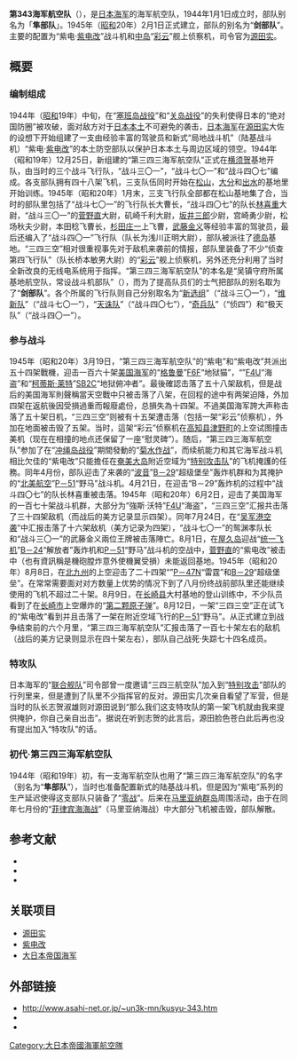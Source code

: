 {{Infobox Military Unit
|unit_name={{lang|ja|第343海軍航空隊}}<br/>{{lang|ja|だい343かいぐんこうくうたい}}
|image=[[File:Kawanishi_N1K2-J_050317-F-1234P-015.jpg|300px]]
|caption=“第三四三航空队”的主力战斗机{{tsl|ja|川西航空機||川西}}“[[紫电改|紫电改]]”
|dates='''隼部队时期'''<br/>1944年1月1日至1944年7月10日<br/>'''剑部队时期'''<br/>1945年2月1日至1945年8月12日
|allegiance={{flagicon|Japan|size=25px}}[[大日本帝国|大日本帝国]]
|branch={{flagicon|Japan|size=25px}}[[大日本帝国海军|大日本帝国海军]]
|type=海军航空队
|garrison=[[松山机场_(日本)|松山基地]]
|battles=[[冲绳岛战役|冲绳岛战役]]<br/>[[菊水特攻作战|菊水作战]]<br/>[[轰炸吴市_(1945年7月)|吴军港空袭]]<br/>[[空袭日本|日本本土保卫战]]
}}

'''第343海军航空队'''（{{lang|ja|第343海軍航空隊，だい343かいぐんこうくうたい}}），是[[大日本帝国海军|日本海军]]的海军航空队，1944年1月1日成立时，部队别名为「'''隼部队'''」。1945年（[[昭和|昭和]]20年）2月1日正式建立，部队的别名为“'''剑部队'''”。主要的配置为{{tsl|ja|川西航空機||川西}}“紫电·[[紫电改|紫电改]]”战斗机和[[中岛飞机|中岛]]“[[彩云舰上侦察机|彩云]]”舰上侦察机，司令官为[[源田实|源田实]]。

==概要==
===编制组成===
1944年（[[昭和|昭和]]19年）中旬，在“[[塞班岛战役|塞班岛战役]]”和“[[关岛战役_(1944年)|关岛战役]]”的失利使得日本的“绝对国防圈”被攻破，面对敌方对于[[空袭日本|日本本土]]不可避免的袭击，[[大日本帝国海军|日本海军]]在[[源田实|源田实]]大佐的设想下开始组建了一支由经验丰富的驾驶员和新式“局地战斗机”（陆基战斗机）“紫电·[[紫电改|紫电改]]”的本土防空部队以保护日本本土与周边区域的领空。1944年（昭和19年）12月25日，新组建的“第三四三海军航空队”正式在[[横须贺市|横须贺]]基地开队，由当时的三个战斗飞行队，“战斗三〇一”，“战斗七〇一”和“战斗四〇七”编成。各支部队拥有四十八架飞机，三支队伍同时开始在[[松山机场_(日本)|松山]]，[[大分机场|大分]]和[[出水市|出水]]的基地里开始训练。1945年（昭和20年）1月末，三支飞行队全部都在松山基地集了合，当时的部队里包括了“战斗七〇一”的飞行队长{{link-en|鴛淵孝|鴛淵孝}}大曹长，“战斗四〇七”的队长[[林喜重|林喜重]]大尉，“战斗三〇一”的[[菅野直|菅野直]]大尉，矶崎千利大尉，[[坂井三郎|坂井三郎]]少尉，宫崎勇少尉，松场秋夫少尉，本田稔飞曹长，[[杉田庄一|杉田庄一]]上飞曹，[[武藤金義|武藤金义]]等经验丰富的驾驶员，最后还编入了“战斗四〇一”飞行队（队长为浅川正明大尉），部队被派往了[[德岛市|德岛]]基地。“三四三空”相对很重视事先对于敌机来袭前的情报，部队里装备了不少“侦查第四飞行队”（队长桥本敏男大尉）的“[[彩云舰上侦察机|彩云]]”舰上侦察机，另外还充分利用了当时全新改良的无线电系统用于指挥。“第三四三海军航空队”的本名是“吴镇守府所属基地航空队，常设战斗机部队”（{{lang|ja|「呉鎮守府所属基地航空隊で、常設された戦闘機部隊」}}），而为了提高队员们的士气把部队的别名取为了“'''剑部队'''”。各个所属的飞行队则自己分别取名为“[[新选组|新选组]]”（“战斗三〇一”），“[[明治维新|维新队]]”（“战斗七〇一”），“[[天诛队|天诛队]]”（“战斗四〇七”），“[[奇兵队|奇兵队]]”（“侦四”）和“极天队”（“战斗四〇一”）。

===参与战斗===
1945年（昭和20年）3月19日，“第三四三海军航空队”的“紫电”和“紫电改”共派出五十四架戰機，迎击一百六十架[[美国海军|美国海军]]的“[[格鲁门公司|格鲁曼]]”[[F6F地狱猫战斗机|F6F]]“地狱猫”，“{{tsl|ja|ヴォート・エアクラフト・インダストリーズ||強斯·沃特}}”[[F4U海盗式战斗机|F4U]]“海盗”和“[[柯蒂斯-莱特公司|柯蒂斯·莱特]]”[[SB2C俯冲轰炸机|SB2C]]“地狱俯冲者”。最後確認击落了五十八架敌机，但是战后的美国海军則聲稱當天空戰中只被击落了八架，在回程的途中有两架迫降，外加四架在返航後因受損過重而報廢處份，总損失為十四架。不過美国海军誇大声称击落了五十架日机，“三四三空”则被有十五架遭击落（包括一架“彩云”侦察机），外加在地面被击毁了五架。当时，這架“彩云”侦察机在[[高知县|高知县]][[津野町|津野町]]的上空试图撞击美机（现在在相撞的地点还保留了一座“慰灵碑”）。随后，“第三四三海军航空队”参加了在“[[冲绳岛战役|冲绳岛战役]]”期間發動的“[[菊水特攻作战|菊水作战]]”，而续航能力和其它海军战斗机相比欠佳的“紫电改”只能擔任在[[奄美大岛|奄美大岛]]附近空域为“[[神风特别攻击队|特别攻击队]]”的飞机掩護的任務。同年4月份，部队迎击了来袭的“[[波音|波音]]”[[B-29超级堡垒轰炸机|B－29]]“超级堡垒”轰炸机群和为其掩护的“[[北美航空|北美航空]]”[[P-51战斗机|P－51]]“野马”战斗机。4月21日，在迎击“B－29”轰炸机的过程中“战斗四〇七”的队长林喜重被击落。1945年（昭和20年）6月2日，迎击了美国海军的一百七十架战斗机群，大部分为“強斯·沃特”[[F4U海盗式战斗机|F4U]]“海盗”，“三四三空”汇报共击落了三十四架敌机（而战后的美方记录显示四架）。同年7月24日，在“[[轰炸吴市_(1945年7月)|吴军港空袭]]”中汇报击落了十六架敌机（美方记录为四架），“战斗七〇一”的鸳渊孝队长和“战斗三〇一”的武藤金义兩位王牌被击落陣亡。8月1日，在[[屋久岛|屋久岛]]迎战“[[团结飞机公司|统一飞机]]”[[B-24轟炸機|B－24]]“解放者”轰炸机和[[P-51战斗机|P－51]]“野马”战斗机的空战中，[[菅野直|菅野直]]的“紫电改”被击中（也有資訊稱是機砲膛炸意外使機翼受損）未能返回基地。1945年（昭和20年）8月8日，在[[北九州|北九州]]的上空迎击了二十四架“{{tsl|ja|リパブリック・アビエーション|共和航空}}”[[P-47战斗机|P－47]]N“雷霆”和[[B-29超级堡垒轰炸机|B－29]]“超级堡垒”。在常常需要面对对方数量上优势的情况下到了八月份终战前部队里还能继续使用的飞机不超过二十架。8月9日，在[[长崎县|长崎县]]大村基地的登山训练中，不少队员看到了在[[长崎市|长崎市]]上空爆炸的“[[长崎市原子弹爆炸|第二颗原子弹]]”。8月12日，一架“三四三空”正在试飞的“紫电改”看到并且击落了一架在附近空域飞行的[[P-51战斗机|P－51]]“野马”。从正式建立到战争结束前的六个月里，“第三四三海军航空队”汇报击落了一百七十架左右的敌机（战后的美方记录则显示在四十架左右），部队自己战死·失踪七十四名成员。

===特攻队===
日本海军的“[[联合舰队|联合舰队]]”司令部曾一度邀请“三四三航空队”加入到“[[神风特攻队|特别攻击]]”部队的行列里来，但是遭到了队里不少指挥官的反对。源田实几次亲自看望了军营，但是当时的队长志贺淑雄则对源田说到“那么我们这支特攻队的第一架飞机就由我来提供掩护，你自己亲自出击”。据说在听到志贺的此言后，源田脸色苍白此后再也没有提出加入“特攻队”的话。

===初代·第三四三海军航空队===
1944年（昭和19年）初，有一支海军航空队也用了“第三四三海军航空队”的名字（别名为“'''隼部队'''”），当时也准备配置新式的陆基战斗机，但是因为“紫电”系列的生产延迟使得这支部队只装备了“[[零式战斗机|零战]]”。后来在[[马里亚纳群岛|马里亚纳群岛]]周围活动，由于在同年七月份的“[[菲律宾海海战|菲律宾海海战]]”（马里亚纳海战）中大部分飞机被击毁，部队解散。

==参考文献==
*{{lang|ja|紫電改の六機―若き撃墜王と列機の生涯 碇義朗（2004/9）}}
*{{lang|ja|最後の戦闘機 紫電改―起死回生に賭けた男たちの戦い 碇義朗（2006/12）}}
*{{lang|ja|源田の剣 第三四三海軍航空隊―米軍が見た「紫電改」戦闘機隊}}

==关联项目==
*[[源田实|源田实]]
*[[紫电改|紫电改]]
*[[大日本帝国海军|大日本帝国海军]]

==外部链接==
*http://www.asahi-net.or.jp/~un3k-mn/kusyu-343.htm {{Wayback|url=http://www.asahi-net.or.jp/~un3k-mn/kusyu-343.htm |date=20160304200402 }}
*[https://web.archive.org/web/20090420193719/http://sidenkai21.cocot.jp/m365.html {{lang|ja|第三四三海軍航空隊・戦闘三〇一飛行隊長・菅野 直}}]
*[https://web.archive.org/web/20100507061542/http://sidenkai21.cocot.jp/m580.html {{lang|ja|第三四三海軍航空隊・戦闘七〇一飛行隊長・鴛淵 孝}}]

[[Category:大日本帝國海軍航空隊|Category:大日本帝國海軍航空隊]]